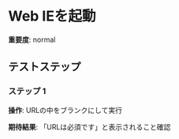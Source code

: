 # Web IEを起動

**重要度**: normal

## テストステップ

### ステップ 1

**操作**: URLの中をブランクにして実行

**期待結果**:
「URLは必須です」と表示されること確認

